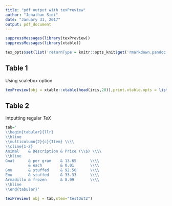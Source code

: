 ```yaml
---
title: "pdf output with texPreview"
author: "Jonathan Sidi"
date: "January 31, 2017"
output: pdf_document
---
```


```r
suppressMessages(library(texPreview))
suppressMessages(library(xtable))

tex_opts$set(list('returnType'= knitr::opts_knit$get('rmarkdown.pandoc.to')))

```


## Table 1
Using scalebox option
```r

texPreview(obj = xtable::xtable(head(iris,20)),print.xtable.opts = list(scalebox=0.5))

```

## Table 2
Intputting regular $TeX$ 

```r

tab='
\\begin{tabular}{llr}
\\hline
\\multicolumn{2}{c}{Item} \\\\
\\cline{1-2}
Animal    & Description & Price (\\$) \\\\
\\hline
Gnat      & per gram    & 13.65      \\\\
          & each        & 0.01       \\\\
Gnu       & stuffed     & 92.50      \\\\
Emu       & stuffed     & 33.33      \\\\
Armadillo & frozen      & 8.99       \\\\
\\hline
\\end{tabular}'

texPreview( obj = tab,stem="testOut2")
```